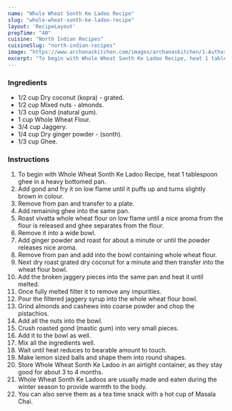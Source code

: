 ---
name: "Whole Wheat Sonth Ke Ladoo Recipe"
slug: "whole-wheat-sonth-ke-ladoo-recipe"
layout: 'RecipeLayout'
prepTime: "40"
cuisine: "North Indian Recipes"
cuisineSlug: "north-indian-recipes"
image: "https://www.archanaskitchen.com/images/archanaskitchen/1-Author/Jyothi_Rajesh/Whole_Wheat_Sonth_Ke_Ladoo_Recipe-1.jpg"
excerpt: "To begin with Whole Wheat Sonth Ke Ladoo Recipe, heat 1 tablespoon ghee in a heavy bottomed pan"
---

### Ingredients

- 1/2 cup Dry coconut (kopra) - grated.
- 1/2 cup Mixed nuts - almonds.
- 1/3 cup Gond (natural gum).
- 1 cup Whole Wheat Flour.
- 3/4 cup Jaggery.
- 1/4 cup Dry ginger powder - (sonth).
- 1/3 cup Ghee.

### Instructions

1. To begin with Whole Wheat Sonth Ke Ladoo Recipe, heat 1 tablespoon ghee in a heavy bottomed pan.
1. Add gond and fry it on low flame until it puffs up and turns slightly brown in colour.
1. Remove from pan and transfer to a plate.
1. Add remaining ghee into the same pan.
1. Roast vivatta whole wheat flour on low flame until a nice aroma from the flour is released and ghee separates from the flour.
1. Remove it into a wide bowl.
1. Add ginger powder and roast for about a minute or until the powder releases nice aroma.
1. Remove from pan and add into the bowl containing whole wheat flour.
1. Next dry roast grated dry coconut for a minute and then transfer into the wheat flour bowl.
1. Add the broken jaggery pieces into the same pan and heat it until melted.
1. Once fully melted filter it to remove any impurities.
1. Pour the filtered jaggery syrup into the whole wheat flour bowl.
1. Grind almonds and cashews into coarse powder and chop the pistachios.
1. Add all the nuts into the bowl.
1. Crush roasted gond (mastic gum) into very small pieces.
1. Add it to the bowl as well.
1. Mix all the ingredients well.
1. Wait until heat reduces to bearable amount to touch.
1. Make lemon sized balls and shape them into round shapes.
1. Store Whole Wheat Sonth Ke Ladoo in an airtight container, as they stay good for about 3 to 4 months.
1. Whole Wheat Sonth Ke Ladoos are usually made and eaten during the winter season to provide warmth to the body.
1. You can also serve them as a tea time snack with a hot cup of Masala Chai.
